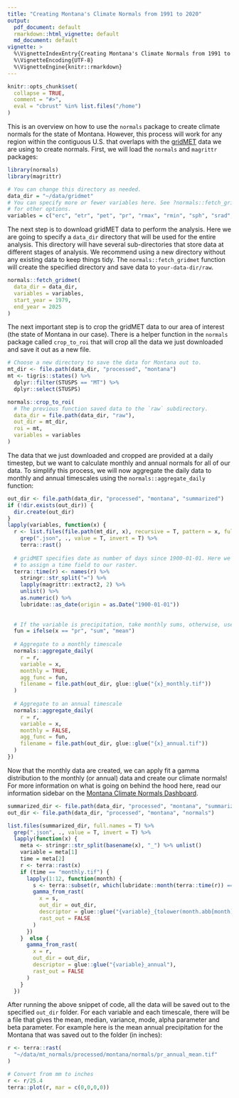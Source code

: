 ```yaml
---
title: "Creating Montana's Climate Normals from 1991 to 2020"
output: 
  pdf_document: default
  rmarkdown::html_vignette: default
  md_document: default
vignette: >
  %\VignetteIndexEntry{Creating Montana's Climate Normals from 1991 to 2020}
  %\VignetteEncoding{UTF-8}
  %\VignetteEngine{knitr::rmarkdown}
---
```


```r
knitr::opts_chunk$set(
  collapse = TRUE,
  comment = "#>",
  eval = "cbrust" %in% list.files("/home")
)
```

This is an overview on how to use the `normals` package to create climate normals for the state of Montana. However, this process will work for any region within the contiguous U.S. that overlaps with the [gridMET](https://www.climatologylab.org/gridmet.html) data we are using to create normals. First, we will load the `normals` and `magrittr` packages:

```r
library(normals)
library(magrittr)

# You can change this directory as needed.
data_dir = "~/data/gridmet"
# You can specify more or fewer variables here. See ?normals::fetch_gridmet
# for other options.
variables = c("erc", "etr", "pet", "pr", "rmax", "rmin", "sph", "srad", "th", "tmmn", "tmmx", "vpd", "vs")
```

The next step is to download gridMET data to perform the analysis. Here we are going to specify a `data_dir` directory that will be used for the entire analysis. This directory will have several sub-directories that store data at different stages of analysis. We recommend using a new directory without any existing data to keep things tidy. The `normals::fetch_gridmet` function will create the specified directory and save data to `your-data-dir/raw`.

```r
normals::fetch_gridmet(
  data_dir = data_dir, 
  variables = variables, 
  start_year = 1979, 
  end_year = 2025
)
```

The next important step is to crop the gridMET data to our area of interest (the state of Montana in our case). There is a helper function in the `normals` package called `crop_to_roi` that will crop all the data we just downloaded and save it out as a new file.

```r
# Choose a new directory to save the data for Montana out to. 
mt_dir <- file.path(data_dir, "processed", "montana")
mt <- tigris::states() %>%
  dplyr::filter(STUSPS == "MT") %>% 
  dplyr::select(STUSPS)

normals::crop_to_roi(
  # The previous function saved data to the `raw` subdirectory.
  data_dir = file.path(data_dir, "raw"),
  out_dir = mt_dir,
  roi = mt,
  variables = variables
)
```

The data that we just downloaded and cropped are provided at a daily timestep, but we want to calculate monthly and annual normals for all of our data. To simplify this process, we will now aggregate the daily data to monthly and annual timescales using the `normals::aggregate_daily` function:

```r

out_dir <- file.path(data_dir, "processed", "montana", "summarized")
if (!dir.exists(out_dir)) {
  dir.create(out_dir)
}
lapply(variables, function(x) {
  r <- list.files(file.path(mt_dir, x), recursive = T, pattern = x, full.names = T) %>% 
    grep(".json", ., value = T, invert = T) %>% 
    terra::rast() 
  
  # gridMET specifies date as number of days since 1900-01-01. Here we use this
  # to assign a time field to our raster.
  terra::time(r) <- names(r) %>%
    stringr::str_split("=") %>%
    lapply(magrittr::extract2, 2) %>%
    unlist() %>% 
    as.numeric() %>% 
    lubridate::as_date(origin = as.Date("1900-01-01"))
  
  
  # If the variable is precipitation, take monthly sums, otherwise, use the mean.
  fun = ifelse(x == "pr", "sum", "mean")
  
  # Aggregate to a monthly timescale
  normals::aggregate_daily(
    r = r,
    variable = x,
    monthly = TRUE, 
    agg_func = fun,
    filename = file.path(out_dir, glue::glue("{x}_monthly.tif"))
  )
  
  # Aggregate to an annual timescale
  normals::aggregate_daily(
    r = r,
    variable = x,
    monthly = FALSE, 
    agg_func = fun,
    filename = file.path(out_dir, glue::glue("{x}_annual.tif"))
  )
})
```

Now that the monthly data are created, we can apply fit a gamma distribution to the monthly (or annual) data and create our climate normals! For more information on what is going on behind the hood here, read our information sidebar on the [Montana Climate Normals Dashboard](https://mt-climate-office.github.io/mt-normals/).

```r
summarized_dir <- file.path(data_dir, "processed", "montana", "summarized")
out_dir <- file.path(data_dir, "processed", "montana", "normals")

list.files(summarized_dir, full.names = T) %>%
  grep(".json", ., value = T, invert = T) %>% 
  lapply(function(x) {
    meta <- stringr::str_split(basename(x), "_") %>% unlist()
    variable = meta[1]
    time = meta[2]
    r <- terra::rast(x)
    if (time == "monthly.tif") {
      lapply(1:12, function(month) {
        s <- terra::subset(r, which(lubridate::month(terra::time(r)) == month))
        gamma_from_rast(
          x = s,
          out_dir = out_dir,
          descriptor = glue::glue("{variable}_{tolower(month.abb[month])}"),
          rast_out = FALSE
        )
      })
    }  else {
      gamma_from_rast(
        x = r,
        out_dir = out_dir,
        descriptor = glue::glue("{variable}_annual"),
        rast_out = FALSE
      )
    }
  })
```

After running the above snippet of code, all the data will be saved out to the specified `out_dir` folder. For each variable and each timescale, there will be a file that gives the mean, median, variance, mode, alpha parameter and beta parameter. For example here is the mean annual precipitation for the Montana that was saved out to the folder (in inches):

```r
r <- terra::rast(
  "~/data/mt_normals/processed/montana/normals/pr_annual_mean.tif"
)

# Convert from mm to inches
r <- r/25.4
terra::plot(r, mar = c(0,0,0,0))
```
